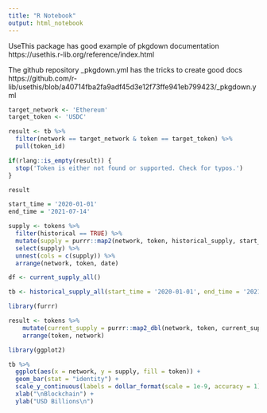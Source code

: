 ```yaml
---
title: "R Notebook"
output: html_notebook
---
```


UseThis package has good example of pkgdown documentation
https://usethis.r-lib.org/reference/index.html

The github repository _pkgdown.yml has the tricks to create good docs
https://github.com/r-lib/usethis/blob/a40714fba2fa9adf45d3e12f73ffe941eb799423/_pkgdown.yml

```r
target_network <- 'Ethereum'
target_token <- 'USDC'

result <- tb %>%
  filter(network == target_network & token == target_token) %>%
  pull(token_id)

if(rlang::is_empty(result)) {
  stop('Token is either not found or supported. Check for typos.')
}

result
```

```r
start_time = '2020-01-01'
end_time = '2021-07-14'

supply <- tokens %>%
  filter(historical == TRUE) %>%
  mutate(supply = purrr::map2(network, token, historical_supply, start_time, end_time)) %>%
  select(supply) %>%
  unnest(cols = c(supply)) %>%
  arrange(network, token, date)
```


```r
df <- current_supply_all()
```


```r
tb <- historical_supply_all(start_time = '2020-01-01', end_time = '2021-07-14')
```

```r
library(furrr)

result <- tokens %>%
    mutate(current_supply = purrr::map2_dbl(network, token, current_supply)) %>%
    arrange(token, network)
```


```r
library(ggplot2)

tb %>%
  ggplot(aes(x = network, y = supply, fill = token)) +
  geom_bar(stat = "identity") +
  scale_y_continuous(labels = dollar_format(scale = 1e-9, accuracy = 1)) +
  xlab("\nBlockchain") +
  ylab("USD Billions\n")
```

